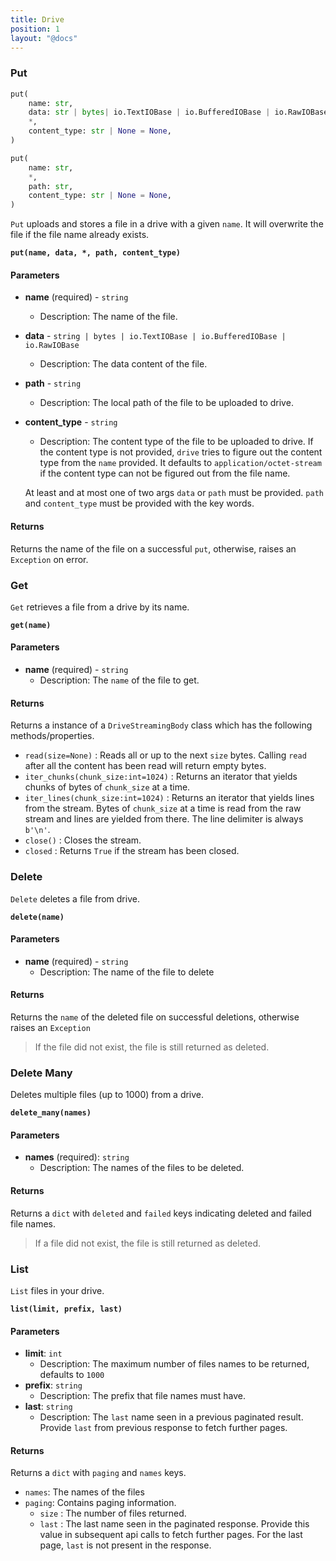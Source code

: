 ```yaml
---
title: Drive
position: 1
layout: "@docs"
---
```


### Put

```py
put(
    name: str,
    data: str | bytes| io.TextIOBase | io.BufferedIOBase | io.RawIOBase,
    *,
    content_type: str | None = None,
)
```

```py
put(
    name: str,
    *,
    path: str,
    content_type: str | None = None,
)
```

`Put` uploads and stores a file in a drive with a given `name`. It will overwrite the file if the file name already exists.

**`put(name, data, *, path, content_type)`**

#### Parameters

- **name** (required) - `string`
  - Description: The name of the file.
- **data** - `string | bytes | io.TextIOBase | io.BufferedIOBase | io.RawIOBase`
  - Description: The data content of the file.
- **path** - `string`
  - Description: The local path of the file to be uploaded to drive.
- **content_type** - `string`

  - Description: The content type of the file to be uploaded to drive. If the content type is not provided, `drive` tries to figure out the content type from the `name` provided. It defaults to `application/octet-stream` if the content type can not be figured out from the file name.

  At least and at most one of two args `data` or `path` must be provided. `path` and `content_type` must be provided with the key words.

#### Returns

Returns the name of the file on a successful `put`, otherwise, raises an `Exception` on error.

### Get

`Get` retrieves a file from a drive by its name.

**`get(name)`**

#### Parameters

- **name** (required) - `string`
  - Description: The `name` of the file to get.

#### Returns

Returns a instance of a `DriveStreamingBody` class which has the following methods/properties.

- `read(size=None)` : Reads all or up to the next `size` bytes. Calling `read` after all the content has been read will return empty bytes.
- `iter_chunks(chunk_size:int=1024)` : Returns an iterator that yields chunks of bytes of `chunk_size` at a time.
- `iter_lines(chunk_size:int=1024)` : Returns an iterator that yields lines from the stream. Bytes of `chunk_size` at a time is read from the raw stream and lines are yielded from there. The line delimiter is always `b'\n'`.
- `close()` : Closes the stream.
- `closed` : Returns `True` if the stream has been closed.

### Delete

`Delete` deletes a file from drive.

**`delete(name)`**

#### Parameters

- **name** (required) - `string`
  - Description: The name of the file to delete

#### Returns

Returns the `name` of the deleted file on successful deletions, otherwise raises an `Exception`

> If the file did not exist, the file is still returned as deleted.

### Delete Many

Deletes multiple files (up to 1000) from a drive.

**`delete_many(names)`**

#### Parameters

- **names** (required): `string`
  - Description: The names of the files to be deleted.

#### Returns

Returns a `dict` with `deleted` and `failed` keys indicating deleted and failed file names.

> If a file did not exist, the file is still returned as deleted.

### List

`List` files in your drive.

**`list(limit, prefix, last)`**

#### Parameters

- **limit**: `int`
  - Description: The maximum number of files names to be returned, defaults to `1000`
- **prefix**: `string`
  - Description: The prefix that file names must have.
- **last**: `string`
  - Description: The `last` name seen in a previous paginated result. Provide `last` from previous response to fetch further pages.

#### Returns

Returns a `dict` with `paging` and `names` keys.

- `names`: The names of the files
- `paging`: Contains paging information.
  - `size` : The number of files returned.
  - `last` : The last name seen in the paginated response. Provide this value in subsequent api calls to fetch further pages. For the last page, `last` is not present in the response.
